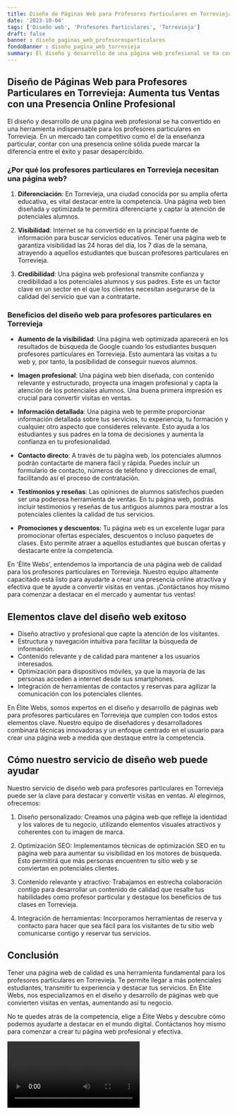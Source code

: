```yaml
---
title: Diseño de Páginas Web para Profesores Particulares en Torrevieja
date: '2023-10-04'
tags: ['Diseño web', 'Profesores Particulares', 'Torrevieja']
draft: false
banner : diseño_paginas_web_profesoresparticulares
fondoBanner : diseño_pagina_web_torrevieja
summary: El diseño y desarrollo de una página web profesional se ha convertido en una herramienta indispensable para los profesores particulares en Torrevieja. En un mercado tan competitivo como el de la enseñanza particular, contar con una presencia online sólida puede marcar la diferencia entre el éxito y pasar desapercibido.
---
```


## Diseño de Páginas Web para Profesores Particulares en Torrevieja: Aumenta tus Ventas con una Presencia Online Profesional

El diseño y desarrollo de una página web profesional se ha convertido en una herramienta indispensable para los profesores particulares en Torrevieja. En un mercado tan competitivo como el de la enseñanza particular, contar con una presencia online sólida puede marcar la diferencia entre el éxito y pasar desapercibido.

### ¿Por qué los profesores particulares en Torrevieja necesitan una página web?

1. **Diferenciación**: En Torrevieja, una ciudad conocida por su amplia oferta educativa, es vital destacar entre la competencia. Una página web bien diseñada y optimizada te permitirá diferenciarte y captar la atención de potenciales alumnos.

2. **Visibilidad**: Internet se ha convertido en la principal fuente de información para buscar servicios educativos. Tener una página web te garantiza visibilidad las 24 horas del día, los 7 días de la semana, atrayendo a aquellos estudiantes que buscan profesores particulares en Torrevieja.

3. **Credibilidad**: Una página web profesional transmite confianza y credibilidad a los potenciales alumnos y sus padres. Este es un factor clave en un sector en el que los clientes necesitan asegurarse de la calidad del servicio que van a contratarte.

### Beneficios del diseño web para profesores particulares en Torrevieja

- **Aumento de la visibilidad**: Una página web optimizada aparecerá en los resultados de búsqueda de Google cuando los estudiantes busquen profesores particulares en Torrevieja. Esto aumentará las visitas a tu web y, por tanto, la posibilidad de conseguir nuevos alumnos.

- **Imagen profesional**: Una página web bien diseñada, con contenido relevante y estructurado, proyecta una imagen profesional y capta la atención de los potenciales alumnos. Una buena primera impresión es crucial para convertir visitas en ventas.

- **Información detallada**: Una página web te permite proporcionar información detallada sobre tus servicios, tu experiencia, tu formación y cualquier otro aspecto que consideres relevante. Esto ayuda a los estudiantes y sus padres en la toma de decisiones y aumenta la confianza en tu profesionalidad.

- **Contacto directo**: A través de tu página web, los potenciales alumnos podrán contactarte de manera fácil y rápida. Puedes incluir un formulario de contacto, números de teléfono y direcciones de email, facilitando así el proceso de contratación.

- **Testimonios y reseñas**: Las opiniones de alumnos satisfechos pueden ser una poderosa herramienta de ventas. En tu página web, podrás incluir testimonios y reseñas de tus antiguos alumnos para mostrar a los potenciales clientes la calidad de tus servicios.

- **Promociones y descuentos**: Tu página web es un excelente lugar para promocionar ofertas especiales, descuentos o incluso paquetes de clases. Esto permite atraer a aquellos estudiantes que buscan ofertas y destacarte entre la competencia.

En 'Élite Webs', entendemos la importancia de una página web de calidad para los profesores particulares en Torrevieja. Nuestro equipo altamente capacitado está listo para ayudarte a crear una presencia online atractiva y efectiva que te ayude a convertir visitas en ventas. ¡Contáctanos hoy mismo para comenzar a destacar en el mercado y aumentar tus ventas!

<GifSeo />

<Cta />

## Elementos clave del diseño web exitoso

- Diseño atractivo y profesional que capte la atención de los visitantes.
- Estructura y navegación intuitiva para facilitar la búsqueda de información.
- Contenido relevante y de calidad para mantener a los usuarios interesados.
- Optimización para dispositivos móviles, ya que la mayoría de las personas acceden a internet desde sus smartphones.
- Integración de herramientas de contactos y reservas para agilizar la comunicación con los potenciales clientes.

En Élite Webs, somos expertos en el diseño y desarrollo de páginas web para profesores particulares en Torrevieja que cumplen con todos estos elementos clave. Nuestro equipo de diseñadores y desarrolladores combinará técnicas innovadoras y un enfoque centrado en el usuario para crear una página web a medida que destaque entre la competencia.

## Cómo nuestro servicio de diseño web puede ayudar

Nuestro servicio de diseño web para profesores particulares en Torrevieja puede ser la clave para destacar y convertir visitas en ventas. Al elegirnos, ofrecemos:

1. Diseño personalizado: Creamos una página web que refleje la identidad y los valores de tu negocio, utilizando elementos visuales atractivos y coherentes con tu imagen de marca.

2. Optimización SEO: Implementamos técnicas de optimización SEO en tu página web para aumentar su visibilidad en los motores de búsqueda. Esto permitirá que más personas encuentren tu sitio web y se conviertan en potenciales clientes.

3. Contenido relevante y atractivo: Trabajamos en estrecha colaboración contigo para desarrollar un contenido de calidad que resalte tus habilidades como profesor particular y destaque los beneficios de tus clases en Torrevieja.

4. Integración de herramientas: Incorporamos herramientas de reserva y contacto para hacer que sea fácil para los visitantes de tu sitio web comunicarse contigo y reservar tus servicios.

## Conclusión

Tener una página web de calidad es una herramienta fundamental para los profesores particulares en Torrevieja. Te permite llegar a más potenciales estudiantes, transmitir tu experiencia y destacar tus servicios. En Élite Webs, nos especializamos en el diseño y desarrollo de páginas web que convierten visitas en ventas, aumentando así tu negocio.

No te quedes atrás de la competencia, elige a Élite Webs y descubre cómo podemos ayudarte a destacar en el mundo digital. Contáctanos hoy mismo para comenzar a crear tu página web profesional y efectiva.

<Video />

<CtaBot job='Profesores Particulares' city='Torrevieja'/>

<Gmaps query='Torrevieja+españa+maps' />